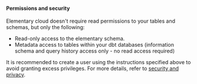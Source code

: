 #### Permissions and security

Elementary cloud doesn't require read permissions to your tables and schemas, but only the following:

- Read-only access to the elementary schema.
- Metadata access to tables within your dbt databases (information schema and query history access only - no read access required)

It is recommended to create a user using the instructions specified above to avoid granting excess privileges.
For more details, refer to [security and privacy](/cloud/general/security-and-privacy).
